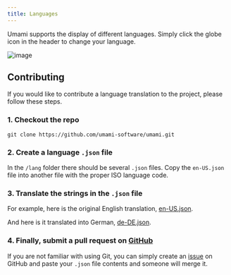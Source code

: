 ```yaml
---
title: Languages
---
```


Umami supports the display of different languages. Simply click the globe icon in the header to change your language.

![image](/images/docs/v1/languages.png)

## Contributing

If you would like to contribute a language translation to the project, please follow these steps.

### 1. Checkout the repo

```shell
git clone https://github.com/umami-software/umami.git
```

### 2. Create a language `.json` file

In the `/lang` folder there should be several `.json` files. Copy the `en-US.json` file into another file with the
proper ISO language code.

### 3. Translate the strings in the `.json` file

For example, here is the original English translation, [en-US.json](https://raw.githubusercontent.com/umami-software/umami/v1/lang/en-US.json).

And here is it translated into German, [de-DE.json](https://raw.githubusercontent.com/umami-software/umami/v1/lang/de-DE.json).

### 4. Finally, submit a pull request on [GitHub](https://github.com/umami-software/umami)

If you are not familiar with using Git, you can simply create an [issue](https://github.com/umami-software/umami/issues) on GitHub
and paste your `.json` file contents and someone will merge it.

